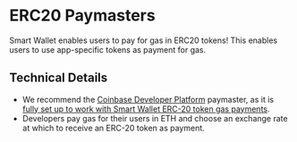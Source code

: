 # ERC20 Paymasters 

Smart Wallet enables users to pay for gas in ERC20 tokens! This enables users to use app-specific tokens as payment for gas.


## Technical Details

- We recommend the [Coinbase Developer Platform](https://www.coinbase.com/developer-platform) paymaster, as it is [fully set up to work with Smart Wallet ERC-20 token gas payments](https://docs.base.org/tutorials/enable-erc20-gas-payments/).
- Developers pay gas for their users in ETH and choose an exchange rate at which to receive an ERC-20 token as payment. 